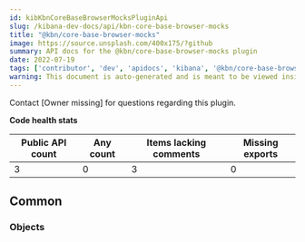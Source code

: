 ```yaml
---
id: kibKbnCoreBaseBrowserMocksPluginApi
slug: /kibana-dev-docs/api/kbn-core-base-browser-mocks
title: "@kbn/core-base-browser-mocks"
image: https://source.unsplash.com/400x175/?github
summary: API docs for the @kbn/core-base-browser-mocks plugin
date: 2022-07-19
tags: ['contributor', 'dev', 'apidocs', 'kibana', '@kbn/core-base-browser-mocks']
warning: This document is auto-generated and is meant to be viewed inside our experimental, new docs system. Reach out in #docs-engineering for more info.
---
```




Contact [Owner missing] for questions regarding this plugin.

**Code health stats**

| Public API count  | Any count | Items lacking comments | Missing exports |
|-------------------|-----------|------------------------|-----------------|
| 3 | 0 | 3 | 0 |

## Common

### Objects
<DocDefinitionList data={kbnCoreBaseBrowserMocksObj.common.objects}/>

